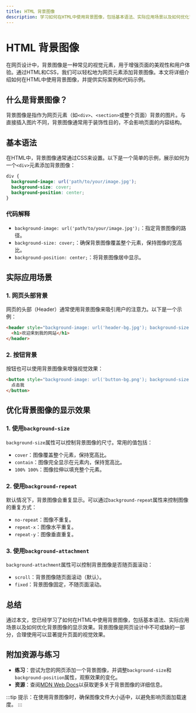 ```yaml
---
title: HTML 背景图像
description: 学习如何在HTML中使用背景图像，包括基本语法、实际应用场景以及如何优化背景图像的显示效果。
---
```


# HTML 背景图像

在网页设计中，背景图像是一种常见的视觉元素，用于增强页面的美观性和用户体验。通过HTML和CSS，我们可以轻松地为网页元素添加背景图像。本文将详细介绍如何在HTML中使用背景图像，并提供实际案例和代码示例。

## 什么是背景图像？

背景图像是指作为网页元素（如`<div>`、`<section>`或整个页面）背景的图片。与直接插入图片不同，背景图像通常用于装饰性目的，不会影响页面的内容结构。

## 基本语法

在HTML中，背景图像通常通过CSS来设置。以下是一个简单的示例，展示如何为一个`<div>`元素添加背景图像：

```css
div {
  background-image: url('path/to/your/image.jpg');
  background-size: cover;
  background-position: center;
}
```

### 代码解释

- `background-image: url('path/to/your/image.jpg');`：指定背景图像的路径。
- `background-size: cover;`：确保背景图像覆盖整个元素，保持图像的宽高比。
- `background-position: center;`：将背景图像居中显示。

## 实际应用场景

### 1. 网页头部背景

网页的头部（Header）通常使用背景图像来吸引用户的注意力。以下是一个示例：

```html
<header style="background-image: url('header-bg.jpg'); background-size: cover; background-position: center; height: 300px;">
  <h1>欢迎来到我的网站</h1>
</header>
```

### 2. 按钮背景

按钮也可以使用背景图像来增强视觉效果：

```html
<button style="background-image: url('button-bg.png'); background-size: cover; padding: 10px 20px; color: white; border: none;">
  点击我
</button>
```

## 优化背景图像的显示效果

### 1. 使用`background-size`

`background-size`属性可以控制背景图像的尺寸。常用的值包括：

- `cover`：图像覆盖整个元素，保持宽高比。
- `contain`：图像完全显示在元素内，保持宽高比。
- `100% 100%`：图像拉伸以填充整个元素。

### 2. 使用`background-repeat`

默认情况下，背景图像会重复显示。可以通过`background-repeat`属性来控制图像的重复方式：

- `no-repeat`：图像不重复。
- `repeat-x`：图像水平重复。
- `repeat-y`：图像垂直重复。

### 3. 使用`background-attachment`

`background-attachment`属性可以控制背景图像是否随页面滚动：

- `scroll`：背景图像随页面滚动（默认）。
- `fixed`：背景图像固定，不随页面滚动。

## 总结

通过本文，您已经学习了如何在HTML中使用背景图像，包括基本语法、实际应用场景以及如何优化背景图像的显示效果。背景图像是网页设计中不可或缺的一部分，合理使用可以显著提升页面的视觉效果。

## 附加资源与练习

- **练习**：尝试为您的网页添加一个背景图像，并调整`background-size`和`background-position`属性，观察效果的变化。
- **资源**：查阅[MDN Web Docs](https://developer.mozilla.org/zh-CN/docs/Web/CSS/background-image)以获取更多关于背景图像的详细信息。

:::tip
提示：在使用背景图像时，确保图像文件大小适中，以避免影响页面加载速度。
:::